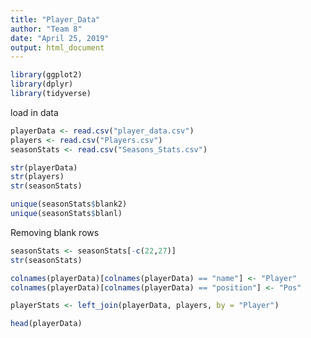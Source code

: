 ```yaml
---
title: "Player_Data"
author: "Team 8"
date: "April 25, 2019"
output: html_document
---
```


```r
library(ggplot2)
library(dplyr)
library(tidyverse)
```
load in data
```r
playerData <- read.csv("player_data.csv")
players <- read.csv("Players.csv")
seasonStats <- read.csv("Seasons_Stats.csv")

str(playerData)
str(players)
str(seasonStats)
```

```r
unique(seasonStats$blank2)
unique(seasonStats$blanl)
```

Removing blank rows
```r
seasonStats <- seasonStats[-c(22,27)]
str(seasonStats)
```
```r
colnames(playerData)[colnames(playerData) == "name"] <- "Player"
colnames(playerData)[colnames(playerData) == "position"] <- "Pos"

playerStats <- left_join(playerData, players, by = "Player")

head(playerData)
```